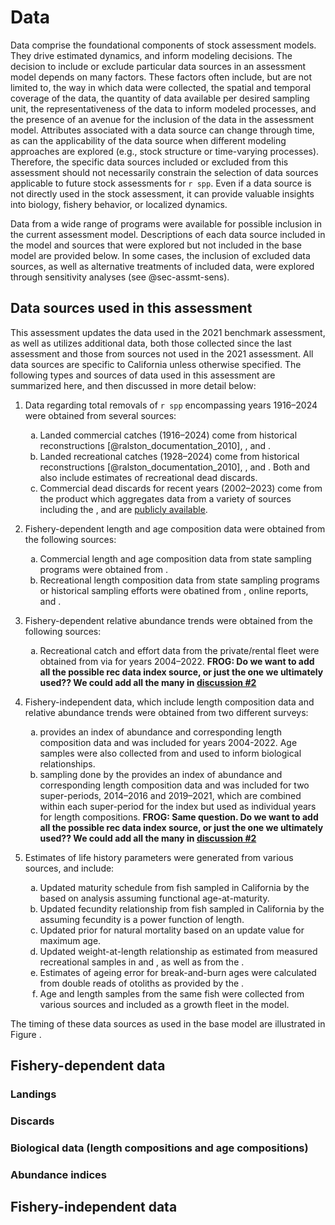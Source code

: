 # Data

Data comprise the foundational components of stock assessment models. They drive estimated dynamics, and inform modeling decisions. The decision to include or exclude particular data sources in an assessment model depends on many factors. These factors often include, but are not limited to, the way in which data were collected, the spatial and temporal coverage of the data, the quantity of data available per desired sampling unit, the representativeness of the data to inform modeled processes, and the presence of an avenue for the inclusion of the data in the assessment model. Attributes associated with a data source can change through time, as can the applicability of the data source when different modeling approaches are explored (e.g., stock structure or time-varying processes). Therefore, the specific data sources included or excluded from this assessment should not necessarily constrain the selection of data sources applicable to future stock assessments for `r spp`. Even if a data source is not directly used in the stock assessment, it can provide valuable insights into biology, fishery behavior, or localized dynamics.

Data from a wide range of programs were available for possible inclusion in the current assessment model. Descriptions of each data source included in the model and sources that were explored but not included in the base model are provided below. In some cases, the inclusion of excluded data sources, as well as alternative treatments of included data, were explored through sensitivity analyses (see @sec-assmt-sens).

## Data sources used in this assessment

This assessment updates the data used in the 2021 benchmark assessment, as well as utilizes additional data, both those collected since the last assessment and those from sources not used in the 2021 assessment. All data sources are specific to California unless otherwise specified. The following types and sources of data used in this assessment are summarized here, and then discussed in more detail below:

1.  Data regarding total removals of `r spp` encompassing years 1916--2024 were obtained from several sources:

    a.  Landed commercial catches (1916--2024) come from historical reconstructions [@ralston_documentation_2010], \gls{calcom}, and \gls{pacfin}.
    b.  Landed recreational catches (1928--2024) come from historical reconstructions [@ralston_documentation_2010], \gls{mrfss}, and \gls{recfin}. Both \gls{mrfss} and \gls{recfin} also include estimates of recreational dead discards.
    c.  Commercial dead discards for recent years (2002--2023) come from the \gls{gemm} product which aggregates data from a variety of sources including the \gls{wcgop}, and are [publicly available](https://connect.fisheries.noaa.gov/gemm_csv/).

2.  Fishery-dependent length and age composition data were obtained from the following sources:

    a.  Commercial length and age composition data from state sampling programs were obtained from \gls{pacfin}.
    b.  Recreational length composition data from state sampling programs or historical sampling efforts were obatined from \gls{cdfw}, online reports, and \gls{recfin}.

3.  Fishery-dependent relative abundance trends were obtained from the following sources:

    a.  Recreational catch and effort data from the private/rental fleet were obtained from \gls{crfs} via \gls{recfin} for years 2004--2022. **FROG: Do we want to add all the possible rec data index source, or just the one we ultimately used?? We could add all the many in [discussion #2](https://github.com/pfmc-assessments/CA_quillback_rockfish_2025/discussions/2)**

4.  Fishery-independent data, which include length composition data and relative abundance trends were obtained from two different surveys:

    a.  \Gls{s-ccfrp} provides an index of abundance and corresponding length composition data and was included for years 2004-2022. Age samples were also collected from \gls{s-ccfrp} and used to inform biological relationships.
    b.  \Gls{rov} sampling done by the \gls{cdfw} provides an index of abundance and corresponding length composition data and was included for two super-periods, 2014--2016 and 2019--2021, which are combined within each super-period for the index but used as individual years for length compositions. **FROG: Same question. Do we want to add all the possible rec data index source, or just the one we ultimately used?? We could add all the many in [discussion #2](https://github.com/pfmc-assessments/CA_quillback_rockfish_2025/discussions/2)**
    
5.  Estimates of life history parameters were generated from various sources, and include:

    a.  Updated maturity schedule from fish sampled in California by the \gls{gcdc} based on analysis assuming functional age-at-maturity.
    b.  Updated fecundity relationship from fish sampled in California by the \gls{gcdc} assuming fecundity is a power function of length.
    c.  Updated prior for natural mortality based on an update value for maximum age.
    d.  Updated weight-at-length relationship as estimated from measured recreational samples in \gls{mrfss} and \gls{recfin}, as well as from the \gls{s-wcgbt}.
    e.  Estimates of ageing error for break-and-burn ages were calculated from double reads of otoliths as provided by the \gls{psmfc} \gls{cap}.
    f.  Age and length samples from the same fish were collected from various sources and included as a growth fleet in the model.  

The timing of these data sources as used in the base model are illustrated in Figure \ref{@fig-data-plot}.

## Fishery-dependent data

<!-- Commercial fisheries landings by state, year, and gear (PacFIN is the standard source for recent domestic commercial landings), historical catch estimates, discards, recreational fisheries catches, foreign removals; sample size information for length- and age-composition data by state, year and gear, including both the number of trips and fish sampled. Description of methods to estimate abundance indices, sample size information by survey and year. Include complete tables and figures and date of data extraction. -->

### Landings

### Discards

### Biological data (length compositions and age compositions)

### Abundance indices

## Fishery-independent data

<!-- Fishery-independent data: Description of surveys used in the assessment, description of methods to estimate abundance indices, sample size information for length- and age- composition data by survey and year, including both the number of tows (or drops or sites for hook and line data) and fish sampled. Include complete tables and figures and date of data extraction.   -->








